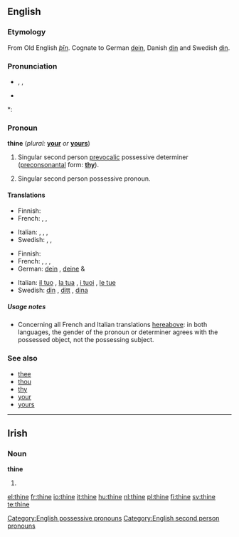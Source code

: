 {{wikipedia}}
==English==

===Etymology===
From Old English ''[[þīn]]''. Cognate to German [[dein]], Danish [[din]] and Swedish [[din]].

===Pronunciation===
* {{enPR|/<i>th</i>īn/}}, {{IPA|/ðæin/}}, {{SAMPA|/Dain/}}
* {{audio|en-us-thine.ogg|Audio (US)}}

*: {{rhymes|aɪn}}

===Pronoun===
'''thine''' (''plural:'' '''[[your]]''' ''or'' '''[[yours]]''')

# {{context|archaic}} {{italbrac|plural: your}} Singular second person [[prevocalic]] possessive determiner ([[preconsonantal]] form: '''[[thy]]''').
# {{context|archaic}} {{italbrac|plural: yours}} Singular second person possessive pronoun.

====Translations====
{{trans-top|possessive determiner}}
* Finnish: {{t+|fi|sinun}}
* French: {{t+|fr|ton|m|s}}, {{t+|fr|ta|f|s}}, {{t+|fr|tes|p}}
{{trans-mid}}
* Italian: {{t+|it|tuo|m|s}}, {{t+|it|tua|f|s}}, {{t+|it|tuoi|m|p}}, {{t+|it|tue|f|p}}
* Swedish: {{t+|sv|din|c|s}}, {{t+|sv|ditt|n|s}}, {{t+|sv|dina|p}}
{{trans-bottom}}

{{trans-top|possessive pronoun}}
* Finnish: {{t+|fi|sinun}}
* French: {{t+|fr|le tien|m|s}}, {{t+|fr|la tienne|f|s}}, {{t+|fr|les tiens|m|p}}, {{t+|fr|les tiennes|f|p}}
* German: [[dein]] {{m}}{{s}}, [[deine]] {{p}} & {{f}}{{s}}
{{trans-mid}}
* Italian: [[il tuo]] {{m}}{{s}}, [[la tua]] {{f}}{{s}}, [[i tuoi]] {{m}}{{p}}, [[le tue]]
* Swedish: [[din]] {{c}}{{s}}, [[ditt]] {{n}}{{s}}, [[dina]] {{p}} {{f}}{{p}}
{{trans-bottom}}

=====Usage notes=====
* Concerning all French and Italian translations [[hereabove]]: in both languages, the gender of the pronoun or determiner agrees with the possessed object, not the possessing subject.

===See also===
* [[thee]]
* [[thou]]
* [[thy]]
* [[your]]
* [[yours]]

[[Category:English possessive pronouns]]
[[Category:English second person pronouns]]

----

==Irish==

===Noun===
'''thine'''

# {{mutation of|tine#Irish|tine}}

[[el:thine]]
[[fr:thine]]
[[io:thine]]
[[it:thine]]
[[hu:thine]]
[[nl:thine]]
[[pl:thine]]
[[fi:thine]]
[[sv:thine]]
[[te:thine]]